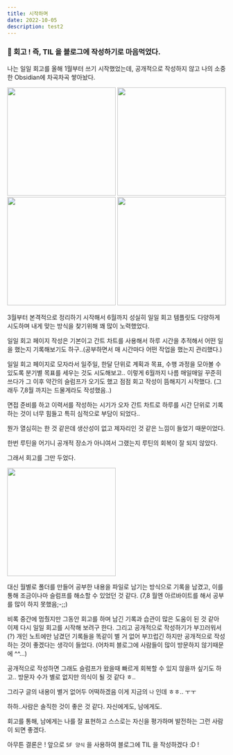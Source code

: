 ```yaml
---
title: 시작하며
date: 2022-10-05
description: test2
---
```


### 🍇 회고 ! 즉, TIL 을 블로그에 작성하기로 마음먹었다.

나는 일일 회고를 올해 1월부터 쓰기 시작했었는데, 공개적으로 작성하지 않고 나의 소중한 Obsidian에 차곡차곡 쌓아놨다.

[<img src="/posts/notes/til_0_obsi.png" width="250"/>](/posts/notes/til_0_obsi.png)
[<img src="/posts/notes/til_1_obsi.png" width="250"/>](/posts/notes/til_1_obsi.png)
[<img src="/posts/notes/til_2_obsi.png" width="250"/>](/posts/notes/til_2_obsi.png)
[<img src="/posts/notes/til_3_obsi.png" width="250"/>](/posts/notes/til_3_obsi.png)

3월부터 본격적으로 정리하기 시작해서 6월까지 성실히 일일 회고 템플릿도 다양하게 시도하며 내게 맞는 방식을 찾기위해 꽤 많이 노력했었다.

일일 회고 페이지 작성은 기본이고 간트 차트를 사용해서 하루 시간을 추적해서 어떤 일을 했는지 기록해보기도 하구..(공부하면서 매 시간마다 어떤 작업을 했는지 관리했다.)

일일 회고 페이지로 모자라서 일주일, 한달 단위로 계획과 목표, 수행 과정을 모아볼 수 있도록 분기별 목표를 세우는 것도 시도해보고..
이렇게 6월까지 나름 매일매일 꾸준히 쓰다가 그 이후 약간의 슬럼프가 오기도 했고 점점 회고 작성이 뜸해지기 시작했다. (그래두 7,8월 까지는 드물게라도 작성했음..)

면접 준비를 하고 이력서를 작성하는 시기가 오자 간트 차트로 하루를 시간 단위로 기록하는 것이 너무 힘들고 특히 심적으로 부담이 되었다..

뭔가 열심히는 한 것 같은데 생산성이 없고 제자리인 것 같은 느낌이 들었기 때문이었다.

한번 루틴을 어기니 공개적 장소가 아니여서 그랬는지 루틴의 회복이 잘 되지 않았다.

그래서 회고를 그만 두었다.

[<img src="/posts/notes/note_0_obsi.png" width="250"/>](/posts/notes/note_0_obsi.png)

대신 월별로 폴더를 만들어 공부한 내용을 파일로 남기는 방식으로 기록을 남겼고, 이를 통해 조금이나마 슬럼프를 해소할 수 있었던 것 같다. (7,8 월엔 아르바이트를 해서 공부를 많이 하지 못했음;-;;)

비록 중간에 멈췄지만 그동안 회고를 하며 남긴 기록과 습관이 많은 도움이 된 것 같아 이제 다시 일일 회고를 시작해 보려구 한다.
그리고 공개적으로 작성하기가 부끄러워서(?) 개인 노트에만 남겼던 기록들을 똑같이 별 거 없어 부끄럽긴 하지만 공개적으로 작성하는 것이 좋겠다는 생각이 들었다. (어차피 블로그에 사람들이 많이 방문하지 않기때문에 ^^...)

공개적으로 작성하면 그래도 슬럼프가 왔을때 빠르게 회복할 수 있지 않을까 싶기도 하고..
방문자 수가 별로 없지만 의식이 될 것 같다 ㅎ..

그리구 글의 내용이 별거 없어두 어떡하겠음 이게 지금의 `나` 인데 ㅎㅎ.. ㅜㅜ

하하..사람은 솔직한 것이 좋은 것 같다. 자신에게도, 남에게도.

회고를 통해, 남에게는 나를 잘 표현하고 스스로는 자신을 평가하며 발전하는 그런 사람이 되면 좋겠다.

아무튼 결론은 ! 앞으로 `5F 양식` 을 사용하여 블로그에 TIL 을 작성하겠다 :D !
